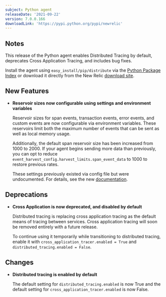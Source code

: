 ```yaml
---
subject: Python agent
releaseDate: '2021-09-22'
version: 7.0.0.166
downloadLink: 'https://pypi.python.org/pypi/newrelic'
---
```


## Notes

This release of the Python agent enables Distributed Tracing by default, deprecates Cross Application Tracing, and includes bug fixes.

Install the agent using `easy_install/pip/distribute` via the [Python Package Index](https://pypi.python.org/pypi/newrelic) or download it directly from the New Relic [download site](http://download.newrelic.com/python_agent/release).

## New Features

* **Reservoir sizes now configurable using settings and environment variables**

  Reservoir sizes for span events, transaction events, error events, and custom events are now configurable via environment variables. These reservoirs limit both the maximum number of events that can be sent as well as local memory usage.

  Additionally, the default span reservoir size has been increased from 1000 to 2000. If your agent begins sending more data than previously, you can opt to reduce `event_harvest_config.harvest_limits.span_event_data` to 1000 to restore previous rates.

  These settings previously existed via config file but were undocumented. For details, see the new [documentation](/docs/agents/python-agent/configuration/python-agent-configuration#event-harvest-config).

## Deprecations

* **Cross Application is now deprecated, and disabled by default**

  Distributed tracing is replacing cross application tracing as the default means of tracing between services. Cross application tracing will soon be removed entirely with a future release.
  
  To continue using it temporarily while transitioning to distributed tracing, enable it with `cross_application_tracer.enabled = True` and `distributed_tracing.enabled = False`.

## Changes

* **Distributed tracing is enabled by default**

  The default setting for `distributed_tracing.enabled` is now True and the default setting for `cross_application_tracer.enabled` is now False.
